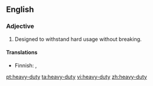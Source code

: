 ==English==

===Adjective===
{{en-adj|pos=[[heavy]]-[[duty]]}}

# Designed to withstand hard usage without breaking.

====Translations====
{{trans-top|designed to withstand hard usage}}
* Finnish: {{t+|fi|raskas}}, {{t+|fi|tukeva}}
{{trans-mid}}
{{trans-bottom}}

[[pt:heavy-duty]]
[[ta:heavy-duty]]
[[vi:heavy-duty]]
[[zh:heavy-duty]]
